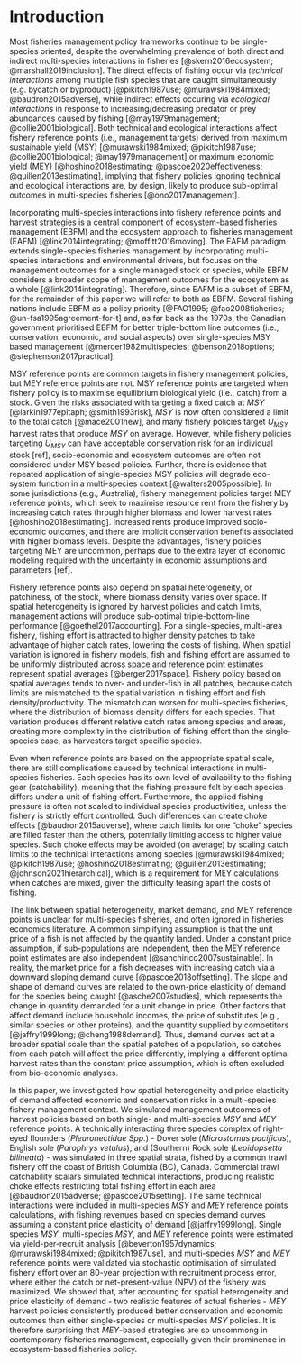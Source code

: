 # Introduction

Most fisheries management policy frameworks continue to be single-species 
oriented, despite the overwhelming prevalence of both direct and indirect 
multi-species interactions in fisheries [@skern2016ecosystem; 
@marshall2019inclusion]. The direct effects of fishing occur via *technical 
interactions* among multiple fish species that are caught simultaneously
(e.g. bycatch or byproduct) [@pikitch1987use; @murawski1984mixed; 
@baudron2015adverse], while indirect effects occuring via *ecological 
interactions* in response to increasing/decreasing predator or 
prey abundances caused by fishing [@may1979management; 
@collie2001biological]. Both technical and ecological interactions 
affect fishery reference points (i.e., management targets) derived from 
maximum sustainable yield (MSY) [@murawski1984mixed; @pikitch1987use; 
@collie2001biological; @may1979management] or maximum economic yield 
(MEY) [@hoshino2018estimating; @pascoe2020effectiveness; 
@guillen2013estimating], implying that fishery policies ignoring technical 
and ecological interactions are, by design, likely to produce sub-optimal 
outcomes in multi-species fisheries [@ono2017management]. 

Incorporating multi-species interactions into fishery reference
points and harvest strategies is a central component of ecosystem-based 
fisheries management (EBFM) and the ecosystem approach to fisheries 
management (EAFM) [@link2014integrating; @moffitt2016moving]. The EAFM 
paradigm extends single-species fisheries management by incorporating 
multi-species interactions and environmental drivers, but focuses on the 
management outcomes for a single managed stock or species, while EBFM 
considers a broader scope of management outcomes for the ecosystem as a 
whole [@link2014integrating]. Therefore, since EAFM is a subset of EBFM, 
for the remainder of this paper we will refer to both as EBFM. Several
fishing nations include EBFM as a policy priority [@FAO1995; @fao2008fisheries;
@un-fsa1995agreement-for-t] and, as far back as the 1970s, the Canadian 
government prioritised EBFM for better triple-bottom line outcomes (i.e.,
conservation, economic, and social aspects) over single-species MSY based
management [@mercer1982multispecies; @benson2018options; 
@stephenson2017practical].

MSY reference points are common targets in fishery management policies, 
but MEY reference points are not. MSY reference points are
targeted when fishery policy is to maximise equilibrium biological yield 
(i.e., catch) from a stock. Given the risks associated with targeting a
fixed catch at $MSY$ [@larkin1977epitaph; @smith1993risk], $MSY$ is now 
often considered a limit to the total catch [@mace2001new], and many fishery
policies target $U_{MSY}$ harvest rates that produce $MSY$ on average. 
However, while fishery policies targeting $U_{MSY}$ can have acceptable 
conservation risk for an individual stock [ref], socio-economic and 
ecosystem outcomes are often not considered under MSY based policies. 
Further, there is evidence that repeated application of single-species 
MSY policies will degrade eco-system function in a multi-species context 
[@walters2005possible]. In some jurisdictions (e.g., Australia), fishery 
management policies target MEY reference points, which seek to maximise 
resource rent from the fishery by increasing catch rates through higher 
biomass and lower harvest rates [@hoshino2018estimating]. Increased rents 
produce improved socio-economic outcomes, and there are implicit 
conservation benefits associated with higher biomass levels. Despite the 
advantages, fishery policies targeting MEY are uncommon, perhaps due to 
the extra layer of economic modeling required with the uncertainty in
economic assumptions and parameters [ref]. 

Fishery reference points also depend on spatial heterogeneity, or patchiness, 
of the stock, where biomass density varies over space. If spatial heterogeneity 
is ignored by harvest policies and catch limits, management actions will 
produce sub-optimal triple-bottom-line performance [@goethel2017accounting]. 
For a single-species, multi-area fishery, fishing effort is attracted to 
higher density patches to take advantage of higher catch rates, lowering the
costs of fishing. When spatial variation is ignored in fishery models, fish and 
fishing effort are assumed to be uniformly distributed across space and reference 
point estimates represent spatial averages [@berger2017space]. Fishery policy 
based on spatial averages tends to over- and under-fish in all patches, 
because catch limits are mismatched to the spatial variation in fishing 
effort and fish density/productivity. The mismatch can worsen for 
multi-species fisheries, where the distribution of biomass density differs 
for each species. That variation produces different relative catch rates 
among species and areas, creating more complexity in the distribution of fishing 
effort than the single-species case, as harvesters target specific species.

Even when reference points are based on the appropriate spatial scale, there 
are still complications caused by technical interactions in multi-species
fisheries. Each species has its own level of availability to the fishing gear
(catchability), meaning that the fishing pressure felt by each species differs 
under a unit of fishing effort. Furthermore, the applied fishing pressure is 
often not scaled to individual species productivities, unless the fishery is
strictly effort controlled. Such differences can create choke effects 
[@baudron2015adverse], where catch limits for one "choke" species are filled 
faster than the others, potentially limiting access to higher value species. 
Such choke effects may be avoided (on average) by scaling catch limits to the 
technical interactions among species [@murawski1984mixed; @pikitch1987use; 
@hoshino2018estimating; @guillen2013estimating; @johnson2021hierarchical], 
which is a requirement for MEY calculations when catches are mixed,
given the difficulty teasing apart the costs of fishing.

The link between spatial heterogeneity, market demand, and MEY reference
points is unclear for multi-species fisheries, and often ignored in 
fisheries economics literature. A common simplifying assumption is that the 
unit price of a fish is not affected by the quantity landed. Under a constant 
price assumption, if sub-populations are independent, then the MEY reference 
point estimates are also independent [@sanchirico2007sustainable]. In reality, 
the market price for a fish decreases with increasing catch via a downward 
sloping demand curve [@pascoe2018offsetting]. The slope and shape of demand 
curves are related to the own-price elasticity of demand for the species being 
caught [@asche2007studies], which represents the change in quantity demanded 
for a unit change in price. Other factors that affect demand include household 
incomes, the price of substitutes (e.g., similar species or other proteins), 
and the quantity supplied by competitors [@jaffry1999long; @cheng1988demand]. 
Thus, demand curves act at a broader spatial scale than the spatial patches
of a population, so catches from each patch will affect the price differently,
implying a different optimal harvest rates than the constant price assumption,
which is often excluded from bio-economic analyses. 

In this paper, we investigated how spatial heterogeneity and price 
elasticity of demand affected economic and conservation risks in a 
multi-species fishery management context. We simulated management outcomes of 
harvest policies based on both single- and multi-species $MSY$ and $MEY$ 
reference points. A technically interacting three species complex of 
right-eyed flounders (*Pleuronectidae Spp.*) - Dover sole (*Microstomus 
pacificus*), English sole (*Parophrys vetulus*), and (Southern) Rock sole 
(*Lepidopsetta bilineata*) - was simulated in three spatial strata, fished 
by a common trawl fishery off the coast of British Columbia (BC), Canada. 
Commercial trawl catchability scalars simulated technical interactions, 
producing realistic choke effects restricting total fishing effort in 
each area [@baudron2015adverse; @pascoe2015setting]. The same technical 
interactions were included in multi-species $MSY$ and $MEY$ reference points 
calculations, with fishing revenues based on species demand curves assuming 
a constant price elasticity of demand [@jaffry1999long]. Single species 
$MSY$, multi-species $MSY$, and $MEY$ reference points were estimated via 
yield-per-recruit analysis [@beverton1957dynamics; @murawski1984mixed; 
@pikitch1987use], and multi-species $MSY$ and $MEY$ reference points were 
validated via stochastic optimisation of simulated fishery effort over 
an 80-year projection with recruitment process error, where either the 
catch or net-present-value (NPV) of the fishery was maximized. We showed
that, after accounting for spatial heterogeneity and price elasticity of 
demand - two realistic features of actual fisheries - $MEY$ harvest 
policies consistently produced better conservation and economic outcomes 
than either single-species or multi-species $MSY$ policies. It is
therefore surprising that $MEY$-based strategies are so uncommong in
contemporary fisheries management, especially given their prominence
in ecosystem-based fisheries policy.

